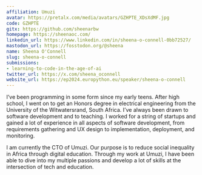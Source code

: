 ```yaml
---
affiliation: Umuzi
avatar: https://pretalx.com/media/avatars/GZHPTE_XDsXdMF.jpg
code: GZHPTE
gitx: https://github.com/sheenarbw
homepage: https://sheenaoc.com/
linkedin_url: https://www.linkedin.com/in/sheena-o-connell-0bb72527/
mastodon_url: https://fosstodon.org/@sheena
name: Sheena O'Connell
slug: sheena-o-connell
submissions:
- learning-to-code-in-the-age-of-ai
twitter_url: https://x.com/sheena_oconnell
website_url: https://ep2024.europython.eu/speaker/sheena-o-connell
---
```


I’ve been programming in some form since my early teens. After high school, I went on to get an Honors degree in electrical engineering from the University of the Witwatersrand, South Africa. I’ve always been drawn to software development and to teaching. I worked for a string of startups and gained a lot of experience in all aspects of software development, from requirements gathering and UX design to implementation, deployment, and monitoring.

I am currently the CTO of Umuzi. Our purpose is to reduce social inequality in Africa through digital education. Through my work at Umuzi, I have been able to dive into my multiple passions and develop a lot of skills at the intersection of tech and education.
